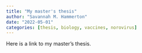 ```yaml
---
title: "My master's thesis"
author: "Savannah M. Hammerton"
date: "2022-05-01"
categories: [thesis, biology, vaccines, norovirus]
---
```


Here is a link to my master's thesis. 